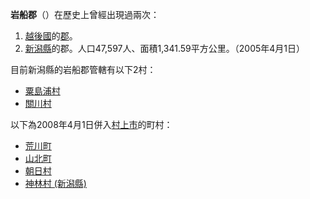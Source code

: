 {{日本郡|
郡=岩船郡|
日文原名=岩船郡|
平假名=いわふねぐん|
羅馬字拼音=Iwafune-gun|
都道府縣=新潟縣|
支廳=|
町=|
村=2|
經度=|
緯度=|
地圖=[[File:Iwafune_District_in_Niigata_Prefecture.png|250px]]
}}
'''岩船郡'''（{{jpn|j=岩船郡|hg=いわふねぐん|rm=Iwafune gun|f=y}}）在歷史上曾經出現過兩次：
# [[越後國|越後國]]的[[郡_(日本)|郡]]。
# [[新潟縣|新潟縣]]的郡。人口47,597人、面積1,341.59平方公里。（2005年4月1日）

目前新潟縣的岩船郡管轄有以下2村：
* [[粟島浦村|粟島浦村]]
* [[關川村|關川村]]

以下為2008年4月1日併入[[村上市|村上市]]的町村：
* [[荒川町|荒川町]]
* [[山北町_(新潟縣)|山北町]]
* [[朝日村_(新潟縣)|朝日村]]
* [[神林村_(新潟縣)|神林村 (新潟縣)]]

{{越後國的郡}}
{{新潟縣}}
{{Authority control}}